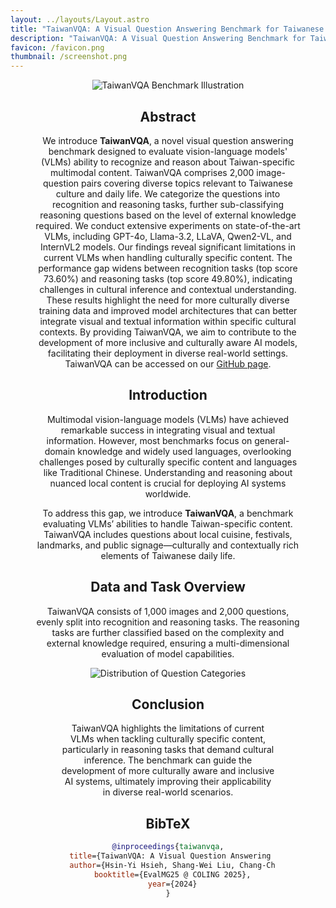 ```yaml
---
layout: ../layouts/Layout.astro
title: "TaiwanVQA: A Visual Question Answering Benchmark for Taiwanese Daily Life"
description: "TaiwanVQA: A Visual Question Answering Benchmark for Taiwanese Daily Life"
favicon: /favicon.png
thumbnail: /screenshot.png
---
```




<Header
  title={frontmatter.title}
  authors={[
    {
      name: "Hsin-Yi Hsieh",
      notes: ["†"],
    },
    {
      name: "Shang-Wei Liu",
      notes: ["†"],
    },
    {
      name: "Chang-Chih Meng",
      notes: ["‡"],
    },
    {
      name: "Chien-Hua Chen",
      notes: ["‡"],
    },
    {
      name: "Shuo-Yueh Lin",
      notes: ["§"],
    },
    {
      name: "Hung-Ju Lin",
      notes: ["*"],
    },
    {
      name: "Hen-Hsen Huang",
      notes: ["¶"],
    },
    {
      name: "I Chen Wu",
      notes: ["‡"],
    }
  ]}
  conference="EvalMG25 @ COLING 2025"
  notes={[
    {
      symbol: "†",
      text: "National Center for High-performance Computing, Taiwan",
    },
    {
      symbol: "§",
      text: "National Central University, Taiwan",
    },
    {
      symbol: "‡",
      text: "National Yang Ming Chiao Tung University, Taiwan",
    },
    {
      symbol: "*",
      text: "National Taiwan University, Taiwan",
    },
    {
      symbol: "¶",
      text: "Institute of Information Science, Academia Sinica, Taiwan",
    }
  ]}
  links={[
    {
      name: "Github",
      url: "https://github.com/hhhuang/TaiwanVQA",
      icon: "mdi:github",
    },
    {
      name: "Dataset",
      url: "https://huggingface.co/datasets/hhhuang/TaiwanVQA",
      icon: "simple-icons:huggingface",
    },
    {/* {
      name: "arXiv",
      url: "#",
      icon: "academicons:arxiv",
    }, */}
  ]}
/>

<Image src={cover} alt="TaiwanVQA Benchmark Illustration" />
<Figure caption="An illustration of the TaiwanVQA Benchmark. Each image in the dataset is paired with two questions (one recognition and one reasoning) covering various aspects of Taiwanese daily life and culture." />

## Abstract
We introduce **TaiwanVQA**, a novel visual question answering benchmark designed to evaluate vision-language models' (VLMs) ability to recognize and reason about Taiwan-specific multimodal content. TaiwanVQA comprises 2,000 image-question pairs covering diverse topics relevant to Taiwanese culture and daily life. We categorize the questions into recognition and reasoning tasks, further sub-classifying reasoning questions based on the level of external knowledge required. We conduct extensive experiments on state-of-the-art VLMs, including GPT-4o, Llama-3.2, LLaVA, Qwen2-VL, and InternVL2 models. Our findings reveal significant limitations in current VLMs when handling culturally specific content. The performance gap widens between recognition tasks (top score 73.60%) and reasoning tasks (top score 49.80%), indicating challenges in cultural inference and contextual understanding. These results highlight the need for more culturally diverse training data and improved model architectures that can better integrate visual and textual information within specific cultural contexts. By providing TaiwanVQA, we aim to contribute to the development of more inclusive and culturally aware AI models, facilitating their deployment in diverse real-world settings. TaiwanVQA can be accessed on our [GitHub page](https://taide-taiwan.github.io/TaiwanVQA/).

## Introduction
Multimodal vision-language models (VLMs) have achieved remarkable success in integrating visual and textual information. However, most benchmarks focus on general-domain knowledge and widely used languages, overlooking challenges posed by culturally specific content and languages like Traditional Chinese. Understanding and reasoning about nuanced local content is crucial for deploying AI systems worldwide. 

To address this gap, we introduce **TaiwanVQA**, a benchmark evaluating VLMs’ abilities to handle Taiwan-specific content. TaiwanVQA includes questions about local cuisine, festivals, landmarks, and public signage—culturally and contextually rich elements of Taiwanese daily life.

## Data and Task Overview
TaiwanVQA consists of 1,000 images and 2,000 questions, evenly split into recognition and reasoning tasks. The reasoning tasks are further classified based on the complexity and external knowledge required, ensuring a multi-dimensional evaluation of model capabilities.

<Image src={topicDis} alt="Distribution of Question Categories" />
<Figure caption="Distribution of Question Categories. The blue and red bars represent recognition and reasoning questions respectively. Darker bars show the total number of questions in the main topic, while lighter bars indicate the number of questions in subtopics. Topics without subtopics, like Daily Necessities, have no lighter bars." />

## Conclusion
TaiwanVQA highlights the limitations of current VLMs when tackling culturally specific content, particularly in reasoning tasks that demand cultural inference. The benchmark can guide the development of more culturally aware and inclusive AI systems, ultimately improving their applicability in diverse real-world scenarios.

## BibTeX
```bibtex
@inproceedings{taiwanvqa,
  title={TaiwanVQA: A Visual Question Answering Benchmark for Taiwanese Daily Life},
  author={Hsin-Yi Hsieh, Shang-Wei Liu, Chang-Chih Meng, Chien-Hua Chen, Shuo-Yueh Lin, Hung-Ju Lin, Hen-Hsen Huang, I-Chen Wu},
  booktitle={EvalMG25 @ COLING 2025},
  year={2024}
}
